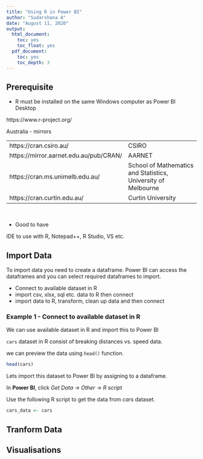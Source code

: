 ```yaml
---
title: "Using R in Power BI"
author: "Sudarshana A"
date: "August 11, 2020"
output:
  html_document:
    toc: yes
    toc_float: yes
  pdf_document:
    toc: yes
    toc_depth: 3
---
```



## Prerequisite

* R must be installed on the same Windows computer as Power BI Desktop

https://www.r-project.org/

Australia - mirrors

|||
|---|---|
| https://cran.csiro.au/	| CSIRO |
| https://mirror.aarnet.edu.au/pub/CRAN/	| AARNET |
| https://cran.ms.unimelb.edu.au/	| School of Mathematics and Statistics, University of Melbourne |
| https://cran.curtin.edu.au/	| Curtin University |


</br>

* Good to have

IDE to use with R, Notepad++, R Studio, VS etc.



## Import Data

To import data you need to create a dataframe. Power BI can access the dataframes and you can select required dataframes to import.

* Connect to available dataset in R
* import csv, xlsx, sql etc. data to R then connect
* import data to R, transform, clean up data and then connect


### Example 1 - Connect to available dataset in R

We can use available dataset in R and import this to Power BI

`cars` dataset in R consist of breaking distances vs. speed data.

we can preview the data using `head()` function.


```r
head(cars)

```

Lets import this dataset to Power BI by assigning to a dataframe.

In **Power BI**, click *Get Data -> Other -> R script*


Use the following R script to get the data from *cars* dataset.

```r
cars_data <- cars

```





## Tranform Data

## Visualisations


